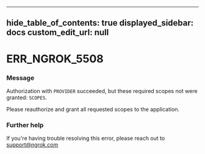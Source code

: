 
---
hide_table_of_contents: true
displayed_sidebar: docs
custom_edit_url: null
---


# ERR_NGROK_5508

### Message
Authorization with `PROVIDER` succeeded, but these required scopes not were granted: `SCOPES`.

Please reauthorize and grant all requested scopes to the application.

### Further help
If you're having trouble resolving this error, please reach out to [support@ngrok.com](mailto:support@ngrok.com?subject=Help%20with%20ERR_NGROK_5508)


<ErrorDetails error='err_ngrok_5508' />
